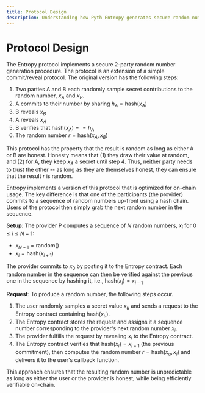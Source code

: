 ```yaml
---
title: Protocol Design
description: Understanding how Pyth Entropy generates secure random numbers
---
```


# Protocol Design

The Entropy protocol implements a secure 2-party random number generation procedure. The protocol
is an extension of a simple commit/reveal protocol. The original version has the following steps:

1. Two parties A and B each randomly sample secret contributions to the random number, $x_A$ and $x_B$.
2. A commits to their number by sharing $h_A = \mathrm{hash}(x_A)$
3. B reveals $x_B$
4. A reveals $x_A$
5. B verifies that $\mathrm{hash}(x_{A}) == h_A$
6. The random number $r = \mathrm{hash}(x_A, x_B)$

This protocol has the property that the result is random as long as either A or B are honest.
Honesty means that (1) they draw their value at random, and (2) for A, they keep $x_A$ a secret until
step 4. Thus, neither party needs to trust the other -- as long as they are themselves honest, they can
ensure that the result $r$ is random.

Entropy implements a version of this protocol that is optimized for on-chain usage. The
key difference is that one of the participants (the provider) commits to a sequence of random numbers
up-front using a hash chain. Users of the protocol then simply grab the next random number in the sequence.

**Setup**: The provider P computes a sequence of $N$ random numbers, $x_i$ for $0 \leq i \leq N-1$:

- $x_{N-1} = \mathrm{random}()$
- $x_i = \mathrm{hash}(x_{i + 1})$

The provider commits to $x_0$ by posting it to the Entropy contract.
Each random number in the sequence can then be verified against the previous one in the sequence by hashing it, i.e., $\mathrm{hash}(x_i) = x_{i - 1}$

**Request**: To produce a random number, the following steps occur.

1. The user randomly samples a secret value $x_u$ and sends a request to the Entropy contract containing $\mathrm{hash}(x_u)$.
2. The Entropy contract stores the request and assigns it a sequence number corresponding to the provider's next random number $x_i$.
3. The provider fulfills the request by revealing $x_i$ to the Entropy contract.
4. The Entropy contract verifies that $\mathrm{hash}(x_i) = x_{i-1}$ (the previous commitment), then computes the random number $r = \mathrm{hash}(x_u, x_i)$ and delivers it to the user's callback function.

This approach ensures that the resulting random number is unpredictable as long as either the user or the provider is honest, while being efficiently verifiable on-chain.
